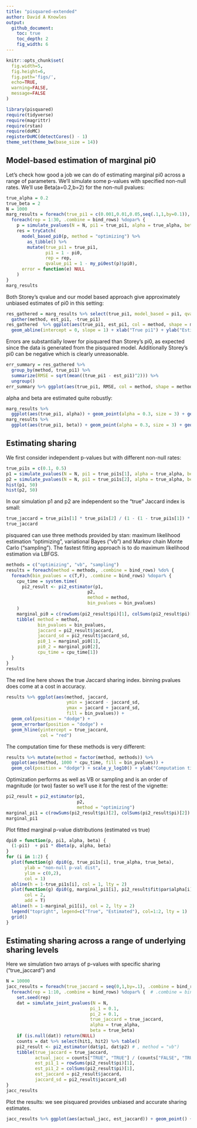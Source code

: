 ```yaml
---
title: "pisquared-extended"
author: David A Knowles
output: 
  github_document:
    toc: true
    toc_depth: 2
    fig_width: 6
---
```


```r
knitr::opts_chunk$set(
  fig.width=5, 
  fig.height=6,
  fig.path='figs/',
  echo=TRUE, 
  warning=FALSE, 
  message=FALSE
)
```

```r
library(pisquared)
require(tidyverse)
require(magrittr)
require(rstan)
require(doMC)
registerDoMC(detectCores() - 1) 
theme_set(theme_bw(base_size = 14))
```

## Model-based estimation of marginal pi0

Let's check how good a job we can do of estimating marginal pi0 across a range of parameters. We'll simulate some p-values with specified non-null rates. We'll use Beta(a=0.2,b=2) for the non-null pvalues: 
```r
true_alpha = 0.2
true_beta = 2
N = 1000
marg_results = foreach(true_pi1 = c(0.001,0.01,0.05,seq(.1,1,by=0.1)), .combine = bind_rows) %:%
  foreach(rep = 1:30, .combine = bind_rows) %dopar% {
    p = simulate_pvalues(N = N, pi1 = true_pi1, alpha = true_alpha, beta = true_beta)
    res = tryCatch(
      model_based_pi0(p, method = "optimizing") %>% 
        as_tibble() %>% 
        mutate(true_pi1 = true_pi1, 
               pi1 = 1 - pi0, 
               rep = rep, 
               qvalue_pi1 = 1 - my_pi0est(p)$pi0),
      error = function(e) NULL
    )
}
marg_results
```

Both Storey's qvalue and our model based approach give approximately unbiased estimates of pi0 in this setting: 
```r
res_gathered = marg_results %>% select(true_pi1, model_based = pi1, qvalue = qvalue_pi1) %>% 
  gather(method, est_pi1, -true_pi1) 
res_gathered  %>% ggplot(aes(true_pi1, est_pi1, col = method, shape = method)) + geom_point(alpha = 0.5, size = 2, position = position_dodge(width = 0.02)) + 
  geom_abline(intercept = 0, slope = 1) + xlab("True pi1") + ylab("Estimated pi1") + theme(legend.position = c(0.25,.8))
```

Errors are substantially lower for pisquared than Storey's pi0, as expected since the data is generated from the pisquared model. Additionally Storey's pi0 can be negative which is clearly unreasonable. 
```r
err_summary = res_gathered %>% 
  group_by(method, true_pi1) %>% 
  summarize(RMSE = sqrt(mean((true_pi1 - est_pi1)^2))) %>% 
  ungroup()
err_summary %>% ggplot(aes(true_pi1, RMSE, col = method, shape = method)) + geom_point(size = 2) + expand_limits(y = 0) + theme(legend.position = c(0.8,.8))
```

alpha and beta are estimated quite robustly: 
```r
marg_results %>% 
  ggplot(aes(true_pi1, alpha)) + geom_point(alpha = 0.3, size = 3) + geom_hline(yintercept = true_alpha) + xlab("True pi1") + ylab("Estimated alpha")
marg_results %>% 
  ggplot(aes(true_pi1, beta)) + geom_point(alpha = 0.3, size = 3) + geom_hline(yintercept = true_beta) + xlab("True pi1") + ylab("Estimated beta")
```

## Estimating sharing

We first consider independent p-values but with different non-null rates: 
```r
true_pi1s = c(0.1, 0.5)
p1 = simulate_pvalues(N = N, pi1 = true_pi1s[1], alpha = true_alpha, beta = true_beta)
p2 = simulate_pvalues(N = N, pi1 = true_pi1s[2], alpha = true_alpha, beta = true_beta)
hist(p1, 50)
hist(p2, 50)
```

In our simulation p1 and p2 are independent so the "true" Jaccard index is small:
```r
true_jaccard = true_pi1s[1] * true_pi1s[2] / (1 - (1 - true_pi1s[1]) * (1 - true_pi1s[2]))
true_jaccard
```

pisquared can use three methods provided by stan: maximum likelihood estimation "optimizing", variational Bayes ("vb") and Markov chain Monte Carlo ("sampling"). The fastest fitting approach is to do maximum likelihood estimation via LBFGS. 
```r
methods = c("optimizing", "vb", "sampling")
results = foreach(method = methods, .combine = bind_rows) %do% {
  foreach(bin_pvalues = c(T,F), .combine = bind_rows) %dopar% { 
    cpu_time = system.time( 
      pi2_result <- pi2_estimator(p1,
                               p2,
                               method = method, 
                               bin_pvalues = bin_pvalues)
    )
    marginal_pi0 = c(rowSums(pi2_result$pi)[1], colSums(pi2_result$pi)[1])
    tibble( method = method, 
            bin_pvalues = bin_pvalues,
            jaccard = pi2_result$jaccard, 
            jaccard_sd = pi2_result$jaccard_sd, 
            pi0_1 = marginal_pi0[1],
            pi0_2 = marginal_pi0[2], 
            cpu_time = cpu_time[1])
  }
}
results
```

The red line here shows the true Jaccard sharing index. binning pvalues does come at a cost in accuracy. 
```r
results %>% ggplot(aes(method, jaccard, 
                       ymin = jaccard - jaccard_sd, 
                       ymax = jaccard + jaccard_sd, 
                       fill = bin_pvalues)) + 
  geom_col(position = "dodge") + 
  geom_errorbar(position = "dodge") +
  geom_hline(yintercept = true_jaccard, 
             col = "red")
```

The computation time for these methods is very different:
```r
results %>% mutate(method = factor(method, methods)) %>% 
  ggplot(aes(method, 1000 * cpu_time, fill = bin_pvalues)) + 
  geom_col(position = "dodge") + scale_y_log10() + ylab("Computation time (ms)")
```

Optimization performs as well as VB or sampling and is an order of magnitude (or two) faster so we'll use it for the rest of the vignette:
```r
pi2_result = pi2_estimator(p1,
                           p2,
                           method = "optimizing")
marginal_pi1 = c(rowSums(pi2_result$pi)[2], colSums(pi2_result$pi)[2])
marginal_pi1
```

Plot fitted marginal p-value distributions (estimated vs true)
```r
dpi0 = function(p, pi1, alpha, beta) {
  (1-pi1)  + pi1 * dbeta(p, alpha, beta)
}
for (i in 1:2) { 
  plot(function(g) dpi0(g, true_pi1s[i], true_alpha, true_beta), 
       ylab = "non-null p-val dist", 
       ylim = c(0,2),
       col = 1)
  abline(h = 1-true_pi1s[i], col = 1, lty = 2)
  plot(function(g) dpi0(g, marginal_pi1[i], pi2_result$fit$par$alpha[i], pi2_result$fit$par$beta[i]), 
       col = 2,
       add = T)
  abline(h = 1-marginal_pi1[i], col = 2, lty = 2)
  legend("topright", legend=c("True", "Estimated"), col=1:2, lty = 1)
  grid()
}
```

## Estimating sharing across a range of underlying sharing levels

Here we simulation two arrays of p-values with specific sharing ("true_jaccard") and 
```r
N = 10000
jacc_results = foreach(true_jaccard = seq(0,1,by=.1), .combine = bind_rows) %:% 
  foreach(rep = 1:10, .combine = bind_rows) %dopar% {  # .combine = bind_rows, 
    set.seed(rep)
    dat = simulate_joint_pvalues(N = N, 
                                pi_1 = 0.1, 
                                pi_2 = 0.1,
                                true_jaccard = true_jaccard, 
                                alpha = true_alpha, 
                                beta = true_beta)
    if (is.null(dat)) return(NULL)
    counts = dat %>% select(hit1, hit2) %>% table()
    pi2_result <- pi2_estimator(dat$p1, dat$p2) # , method = "vb")
    tibble(true_jaccard = true_jaccard, 
           actual_jacc = counts["TRUE", "TRUE"] / (counts["FALSE", "TRUE"] +  counts["TRUE", "FALSE"] + counts["TRUE", "TRUE"]), 
           est_pi1_1 = rowSums(pi2_result$pi)[1], 
           est_pi1_2 = colSums(pi2_result$pi)[1],
           est_jaccard = pi2_result$jaccard, 
           jaccard_sd = pi2_result$jaccard_sd)
}
jacc_results
```

Plot the results: we see pisquared provides unbiased and accurate sharing estimates. 
```r
jacc_results %>% ggplot(aes(actual_jacc, est_jaccard)) + geom_point() + xlab("Actual sharing (Jaccard)") + ylab("Estimated sharing (Jaccard)") + geom_abline(intercept = 0, slope = 1)
```

